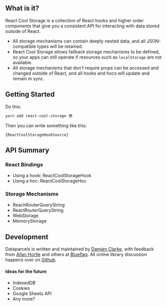 
## What is it?

React Cool Storage is a collection of React hooks and higher order components that give you a consistent API for interacting with data stored outside of React.

- All storage mechanisms can contain deeply nested data, and all JSON-compatible types will be retained.
- React Cool Storage allows fallback storage mechanisms to be defined, so your apps can still operate if resources such as `localStorage` are not available.
- All storage mechanisms that don't require props can be accessed and changed outside of React, and all hooks and hocs will update and remain in sync.

<Divider />

## Getting Started

Do this:

```bash
yarn add react-cool-storage 😎
```

Then you can write something like this:

<Code language="jsx">{ReactCoolStorageHookSource}</Code>

<Divider />

## API Summary

### React Bindings

- Using a hook: <Link to="/api/ReactCoolStorageHook">ReactCoolStorageHook</Link>
- Using a hoc: <Link to="/api/ReactCoolStorageHoc">ReactCoolStorageHoc</Link>

### Storage Mechanisms

- <Link to="/api/ReachRouterQueryString">ReachRouterQueryString</Link>
- <Link to="/api/ReactRouterQueryString">ReactRouterQueryString</Link>
- <Link to="/api/WebStorage">WebStorage</Link>
- <Link to="/api/MemoryStorage">MemoryStorage</Link>

<Divider />

## Development

Dataparcels is written and maintained by [Damien Clarke](https://damienclarke.me/), with feedback from [Allan Hortle](https://github.com/allanhortle) and others at [Blueflag](https://blueflag.com.au/about-us/).
All online library discussion happens over on [Github](https://github.com/blueflag/react-cool-storage).

#### Ideas for the future

- IndexedDB
- Cookies
- Google Sheets API
- Any more?
